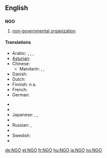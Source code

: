 ==English==

==={{initialism}}===
'''NGO'''

# [[Non-Governmental Organization|non-governmental organization]]

====Translations====
{{trans-top}}
* Arabic: {{t|ar|منظمة غير حكومية|f|tr=munáZZama ghayr Hakumíyya|sc=Arab}},  {{t|ar|ONG|sc=Latn}},  {{t|ar|إن جي أو|m|tr='en jii 'uu|sc=Arab}},  {{t|ar|إن جي أوه|m|tr='en jii 'uuh|sc=Arab}}
* [[Asturian]]: {{t|ast|ONG}}
* Chinese:
** Mandarin: {{t|zh|非政府組織|sc=Hani}}, {{t|zh|非政府组织|tr=fēizhèngfǔ zǔzhī|sc=Hani}},  {{t|zh|NGO|sc=Latn}}
* Danish: {{t|da|Ngo}}
* Dutch: {{t-|nl|NGO}}
* Finnish: n.a.
* French: {{t+|fr|ONG}}
* German: {{t+|de|NGO}}
{{trans-mid}}
* {{trreq|Greek}}
* {{trreq|Hungarian}}
* Japanese: {{t|ja|非政府組織|tr=ひせいふそしき, hiseifu-soshiki|sc=Jpan}},  {{t|ja|エン・ジー・オウ|tr=en-jī-ou|sc=Jpan}},  {{t|ja|NGO|tr=en-jī-ou|sc=Latn}}
* {{trreq|Portuguese}}
* Russian: {{t|ru|НПО|f|tr=en-pe-ó|sc=Cyrl}},  {{t|ru|неправительственная организация|f|tr=nepravítel'stvennaja organizácija|sc=Cyrl}}
* {{trreq|Spanish}}
* Swedish: {{t|sv|NGO}}
* {{trreq|Thai}}
{{trans-bottom}}

[[de:NGO]]
[[et:NGO]]
[[fr:NGO]]
[[hu:NGO]]
[[ja:NGO]]
[[no:NGO]]